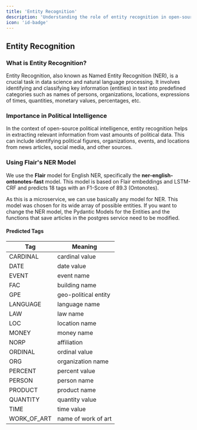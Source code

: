 ```yaml
---
title: 'Entity Recognition'
description: 'Understanding the role of entity recognition in open-source political intelligence'
icon: 'id-badge'
---
```



## Entity Recognition

### What is Entity Recognition?

Entity Recognition, also known as Named Entity Recognition (NER), is a crucial task in data science and natural language processing. It involves identifying and classifying key information (entities) in text into predefined categories such as names of persons, organizations, locations, expressions of times, quantities, monetary values, percentages, etc.

### Importance in Political Intelligence

In the context of open-source political intelligence, entity recognition helps in extracting relevant information from vast amounts of political data. This can include identifying political figures, organizations, events, and locations from news articles, social media, and other sources.

### Using Flair's NER Model

We use the **Flair** model for English NER, specifically the **ner-english-ontonotes-fast** model. This model is based on Flair embeddings and LSTM-CRF and predicts 18 tags with an F1-Score of 89.3 (Ontonotes).

<Note>
As this is a microservice, we can use basically any model for NER. This model was chosen for its wide array of possible entities.
If you want to change the NER model, the Pydantic Models for the Entities and the functions that save articles in the postgres service need to be modified.
</Note>

#### Predicted Tags

| Tag       | Meaning                |
| --------- | ---------------------- |
| CARDINAL  | cardinal value         |
| DATE      | date value             |
| EVENT     | event name             |
| FAC       | building name          |
| GPE       | geo-political entity   |
| LANGUAGE  | language name          |
| LAW       | law name               |
| LOC       | location name          |
| MONEY     | money name             |
| NORP      | affiliation            |
| ORDINAL   | ordinal value          |
| ORG       | organization name      |
| PERCENT   | percent value          |
| PERSON    | person name            |
| PRODUCT   | product name           |
| QUANTITY  | quantity value         |
| TIME      | time value             |
| WORK_OF_ART | name of work of art  |

